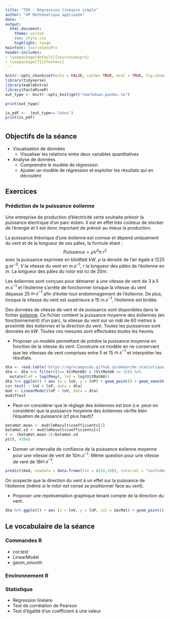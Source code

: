 ```yaml
---
title: "TD8 : Régression linéaire simple"
author: "UP Mathématique appliquée"
date: ''
output:
  html_document:
    theme: united
    css: style.css
    highlight: tango
mainfont: SourceSansPro
header-includes:
- \usepackage[default]{sourcesanspro}
- \usepackage[T1]{fontenc}
---
```



```r
knitr::opts_chunk$set(echo = FALSE, cache= TRUE, eval = TRUE, fig.show='hide', message = FALSE, warning = FALSE, results = 'hide' )
library(tidyverse)
library(kableExtra)
library(FactoMineR)
out_type <- knitr::opts_knit$get("rmarkdown.pandoc.to")
```

```r
print(out_type)

is_pdf <-  (out_type=='latex')
print(is_pdf)
```

# {.tabset .tabset-fade .tabset-pills}

##  Objectifs de la séance  


* Visualisation de données
  - Visualiser les relations entre deux variables quantitatives
* Analyse de données
   - Comprendre le modèle de régression
   - Ajuster un modèle de régression et exploiter les résultats qui en découlent
  
  
## Exercices 

###  Prédiction de la puissance éolienne

Une entreprise de production d'électricité verte souhaite prévoir la puissance électrique d'un parc éolien. Il est en effet
très coûteux de stocker de l'énergie et il est donc important de prévoir au mieux la production.

La puissance théorique d'une éolienne est connue et dépend uniquement du vent et de la longueur de ses pâles, la formule étant :
$$Puissance = \rho V^3 \pi\ r^2$$
avec la puissance exprimée en kiloWatt $kW$, $\rho$ la densité de l'air égale à 1225 $g.m^{-3}$,
$V$ la vitesse du vent en $m.s^{-1}$, $r$ la longueur des pâles de l'éolienne en $m$.
La longueur des pâles du rotor est ici de 20$m$.

Les éoliennes sont conçues pour démarrer à une vitesse de vent de 3 à 5 $m.s^{-1}$ et l'éolienne
s'arrête de fonctionner lorsque la vitesse du vent dépasse 25 $m.s^{-1}$ afin d'éviter tout endommagement
de l'éolienne. De plus, lorsque la vitesse du vent est supérieure à 15 $m.s^{-1}$, l'éolienne est bridée.

Des données de vitesse de vent et de puissance sont disponibles dans le fichier [eolienne](eolienne.csv). Ce fichier contient la puissance
moyenne des éoliennes (en fonctionnement) d'un parc,
la vitesse du vent sur un mât de 60 mètres à proximité des éoliennes et la direction du vent.
Toutes les puissances sont données en $kW$.
Toutes ces mesures sont effectuées toutes les heures.

* Proposer un modèle permettant de prédire la puissance moyenne en fonction de la vitesse du vent.
Construire ce modèle en ne conservant que les vitesses de vent comprises entre 5 et 15 $m.s^{-1}$
et interpréter les résultats.
```r
dta <- read.table('https://agrocampusds.github.io/demarche_statistique/eolienne.csv', sep = ';', header = TRUE, stringsAsFactors = TRUE)
dta <- dta %>% filter((5<= VitMat60) & (VitMat60 <= 15)) %>% 
  mutate(lnP = log(Pmoy), lnV = log(VitMat60)) 
dta %>% ggplot() + aes (x = lnV, y = lnP) + geom_point() + geom_smooth(method = "lm", se = FALSE)
cor.test( ~ lnV + lnP, data = dta)
mod <- LinearModel(lnP ~ lnV, data = dta)
mod$Ttest
```


* Peut-on considérer que le réglage des éoliennes est bon (i.e. peut-on considérer que la puissance moyenne des éoliennes
vérifie bien l'équation de puissance (cf plus haut)?

```r
betaHat.mean <- mod$lmResult$coefficients[2]
betaHat.sd <- mod$lmResult$coefficients[4]
t <- (betaHat.mean-3)/betaHat.sd
pt(t, 4394)
```

* Donner un intervalle de confiance de la puissance éolienne moyenne pour une vitesse de vent de 10$m.s^{-1}$. Même question pour une vitesse de vent de  18$m.s^{-1}$.

```r
predict(mod, newdata = data.frame(lnV = c(10,18)), interval = "confidence")
```

On suspecte que la direction du vent à un effet sur la puissance de l'éolienne (même si
le rotor est censé se positionner face au vent).

* Proposer une représentation graphique tenant compte de la direction du vent.
```r
dta %>% ggplot() + aes (x = lnV, y = lnP, col = SecMat) + geom_point() + geom_smooth(method = "lm", se = FALSE)
```

## Le vocabulaire de la séance

### Commandes R
- cor.test
- LinearModel
- geom_smooth

### Environnement R


### Statistique 
- Régression linéaire
- Test de corrélation de Pearson
- Test d'égalité d'un coefficient à une valeur
